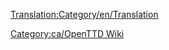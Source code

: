 [[Translation:Category/en/Translation]]

{{en/Bilingual box| ca
| Articles relacionats amb la traducció.
| A listing of articles related to the translation.}}

[[Category:ca/OpenTTD Wiki]]